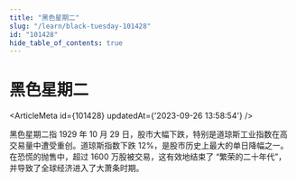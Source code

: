 ```yaml
---
title: "黑色星期二"
slug: "/learn/black-tuesday-101428"
id: "101428"
hide_table_of_contents: true
---
```



# 黑色星期二

<ArticleMeta id={101428} updatedAt={'2023-09-26 13:58:54'} />
<div className='border-solid border-b border-t-0 my-4 border-[var(--ifm-color-gray-300)]' />

黑色星期二指 1929 年 10 月 29 日，股市大幅下跌，特别是道琼斯工业指数在高交易量中遭受重创。道琼斯指数下跌 12%，是股市历史上最大的单日降幅之一。在恐慌的抛售中，超过 1600 万股被交易，这有效地结束了 “繁荣的二十年代”，并导致了全球经济进入了大萧条时期。
